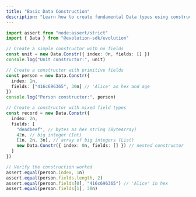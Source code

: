 ```yaml
---
title: "Basic Data Construction"
description: "Learn how to create fundamental Data types using constructors."
---
```


```typescript
import assert from "node:assert/strict"
import { Data } from "@evolution-sdk/evolution"

// Create a simple constructor with no fields
const unit = new Data.Constr({ index: 0n, fields: [] })
console.log("Unit constructor:", unit)

// Create a constructor with primitive fields
const person = new Data.Constr({
  index: 1n,
  fields: ["416c696365", 30n] // 'Alice' as hex and age
})
console.log("Person constructor:", person)

// Create a constructor with mixed field types
const record = new Data.Constr({
  index: 2n,
  fields: [
    "deadbeef", // bytes as hex string (ByteArray)
    42n, // big integer (Int)
    [1n, 2n, 3n], // array of big integers (List)
    new Data.Constr({ index: 0n, fields: [] }) // nested constructor
  ]
})

// Verify the construction worked
assert.equal(person.index, 1n)
assert.equal(person.fields.length, 2)
assert.equal(person.fields[0], "416c696365") // 'Alice' in hex
assert.equal(person.fields[1], 30n)

```
